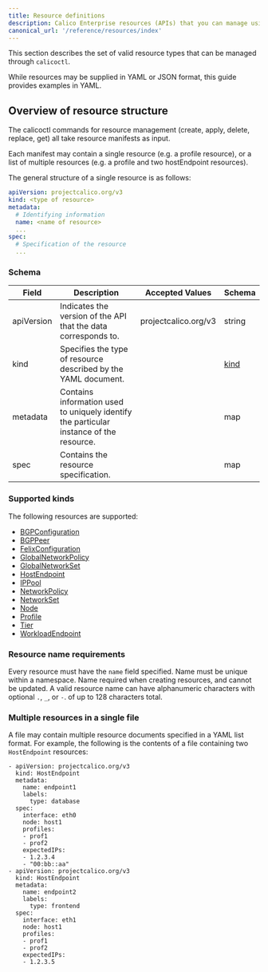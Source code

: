 ```yaml
---
title: Resource definitions
description: Calico Enterprise resources (APIs) that you can manage using calicoctl.
canonical_url: '/reference/resources/index'
---
```


This section describes the set of valid resource types that can be managed
through `calicoctl`.  

While resources may be supplied in YAML or JSON format, this guide provides examples in YAML.

## Overview of resource structure

The calicoctl commands for resource management (create, apply, delete, replace, get)
all take resource manifests as input.  

Each manifest may contain a single resource
(e.g. a profile resource), or a list of multiple resources (e.g. a profile and two
hostEndpoint resources).

The general structure of a single resource is as follows:

```yaml
apiVersion: projectcalico.org/v3
kind: <type of resource>
metadata:
  # Identifying information
  name: <name of resource>
  ...
spec:
  # Specification of the resource
  ...
```

### Schema

| Field    | Description           | Accepted Values              | Schema |
|----------|-----------------------|------------------------------|--------|
| apiVersion     | Indicates the version of the API that the data corresponds to. | projectcalico.org/v3 | string |
| kind     | Specifies the type of resource described by the YAML document. |  | [kind](#supported-kinds) |
| metadata | Contains information used to uniquely identify the particular instance of the resource. | | map |
| spec     | Contains the resource specification. | | map |

### Supported kinds

The following resources are supported:

- [BGPConfiguration]({{site.baseurl}}/reference/resources/bgpconfig)
- [BGPPeer]({{site.baseurl}}/reference/resources/bgppeer)
- [FelixConfiguration]({{site.baseurl}}/reference/resources/felixconfig)
- [GlobalNetworkPolicy]({{site.baseurl}}/reference/resources/globalnetworkpolicy)
- [GlobalNetworkSet]({{site.baseurl}}/reference/resources/globalnetworkset)
- [HostEndpoint]({{site.baseurl}}/reference/resources/hostendpoint)
- [IPPool]({{site.baseurl}}/reference/resources/ippool)
- [NetworkPolicy]({{site.baseurl}}/reference/resources/networkpolicy)
- [NetworkSet]({{site.baseurl}}/reference/resources/networkset)
- [Node]({{site.baseurl}}/reference/resources/node)
- [Profile]({{site.baseurl}}/reference/resources/profile)
- [Tier]({{site.url}}/reference/resources/tier)
- [WorkloadEndpoint]({{site.baseurl}}/reference/resources/workloadendpoint)

### Resource name requirements

Every resource must have the `name` field specified. Name must be unique within a namespace.
Name required when creating resources, and cannot be updated.
A valid resource name can have alphanumeric characters with optional `.`, `_`, or `-`. of up to 128 characters total.

### Multiple resources in a single file

A file may contain multiple resource documents specified in a YAML list format. For example, the following is the contents of a file containing two `HostEndpoint` resources:

```
- apiVersion: projectcalico.org/v3
  kind: HostEndpoint
  metadata:
    name: endpoint1
    labels:
      type: database
  spec:
    interface: eth0
    node: host1
    profiles:
    - prof1
    - prof2
    expectedIPs:
    - 1.2.3.4
    - "00:bb::aa"
- apiVersion: projectcalico.org/v3
  kind: HostEndpoint
  metadata:
    name: endpoint2
    labels:
      type: frontend
  spec:
    interface: eth1
    node: host1
    profiles:
    - prof1
    - prof2
    expectedIPs:
    - 1.2.3.5
```
